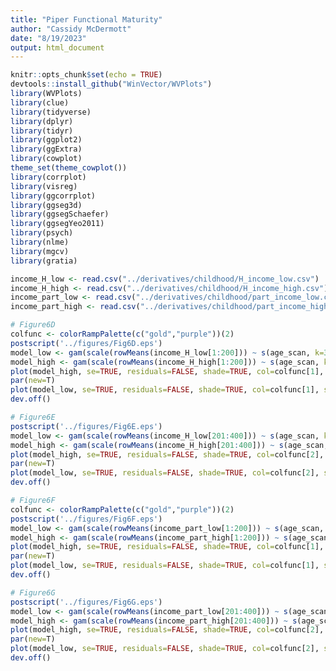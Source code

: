 ```yaml
---
title: "Piper Functional Maturity"
author: "Cassidy McDermott"
date: "8/19/2023"
output: html_document
---
```

```r
knitr::opts_chunk$set(echo = TRUE)
devtools::install_github("WinVector/WVPlots")
library(WVPlots)
library(clue)
library(tidyverse)
library(dplyr)
library(tidyr)
library(ggplot2)
library(ggExtra)
library(cowplot)
theme_set(theme_cowplot())
library(corrplot)
library(visreg)
library(ggcorrplot)
library(ggseg3d)
library(ggsegSchaefer)
library(ggsegYeo2011)
library(psych)
library(nlme)
library(mgcv)
library(gratia)

income_H_low <- read.csv("../derivatives/childhood/H_income_low.csv") 
income_H_high <- read.csv("../derivatives/childhood/H_income_high.csv") 
income_part_low <- read.csv("../derivatives/childhood/part_income_low.csv") 
income_part_high <- read.csv("../derivatives/childhood/part_income_high.csv") 

# Figure6D
colfunc <- colorRampPalette(c("gold","purple"))(2)
postscript('../figures/Fig6D.eps') 
model_low <- gam(scale(rowMeans(income_H_low[1:200])) ~ s(age_scan, k=3) + male + t1_rating_avg, data = income_H_low)
model_high <- gam(scale(rowMeans(income_H_high[1:200])) ~ s(age_scan, k=3) + male + t1_rating_avg, data = income_H_high)
plot(model_high, se=TRUE, residuals=FALSE, shade=TRUE, col=colfunc[1], shade.col=colfunc[1], ylim=c(-1,1), xlim=c(4,11), ylab='Hurst Exponent (z-scored)', xlab='Age')
par(new=T)
plot(model_low, se=TRUE, residuals=FALSE, shade=TRUE, col=colfunc[1], shade.col=colfunc[1], ylim=c(-1,1), xlim=c(4,11), ylab='', xlab='', lty=2)
dev.off()

# Figure6E
postscript('../figures/Fig6E.eps') 
model_low <- gam(scale(rowMeans(income_H_low[201:400])) ~ s(age_scan, k=3) + male + t1_rating_avg, data = income_H_low)
model_high <- gam(scale(rowMeans(income_H_high[201:400])) ~ s(age_scan, k=3) + male + t1_rating_avg, data = income_H_high)
plot(model_high, se=TRUE, residuals=FALSE, shade=TRUE, col=colfunc[2], shade.col=colfunc[2], ylim=c(-1,1),  xlim=c(4,11),ylab='Hurst Exponent (z-scored)', xlab='Age')
par(new=T)
plot(model_low, se=TRUE, residuals=FALSE, shade=TRUE, col=colfunc[2], shade.col=colfunc[2], ylim=c(-1,1),  xlim=c(4,11),ylab='', xlab='', lty=2)
dev.off()

# Figure6F
colfunc <- colorRampPalette(c("gold","purple"))(2)
postscript('../figures/Fig6F.eps') 
model_low <- gam(scale(rowMeans(income_part_low[1:200])) ~ s(age_scan, k=3) + male + t1_rating_avg, data = income_part_low)
model_high <- gam(scale(rowMeans(income_part_high[1:200])) ~ s(age_scan, k=3) + male + t1_rating_avg, data = income_part_high)
plot(model_high, se=TRUE, residuals=FALSE, shade=TRUE, col=colfunc[1], shade.col=colfunc[1], ylim=c(-1,1), xlim=c(4,11), ylab='Participation Coefficient (z-scored)', xlab='Age')
par(new=T)
plot(model_low, se=TRUE, residuals=FALSE, shade=TRUE, col=colfunc[1], shade.col=colfunc[1], ylim=c(-1,1), xlim=c(4,11), ylab='', xlab='', lty=2)
dev.off()

# Figure6G
postscript('../figures/Fig6G.eps') 
model_low <- gam(scale(rowMeans(income_part_low[201:400])) ~ s(age_scan, k=3) + male + t1_rating_avg, data = income_part_low)
model_high <- gam(scale(rowMeans(income_part_high[201:400])) ~ s(age_scan, k=3) + male + t1_rating_avg, data = income_part_high)
plot(model_high, se=TRUE, residuals=FALSE, shade=TRUE, col=colfunc[2], shade.col=colfunc[2], ylim=c(-1,1),  xlim=c(4,11),ylab='Participation Coefficient (z-scored)', xlab='Age')
par(new=T)
plot(model_low, se=TRUE, residuals=FALSE, shade=TRUE, col=colfunc[2], shade.col=colfunc[2], ylim=c(-1,1),  xlim=c(4,11),ylab='', xlab='', lty=2)
dev.off()
```